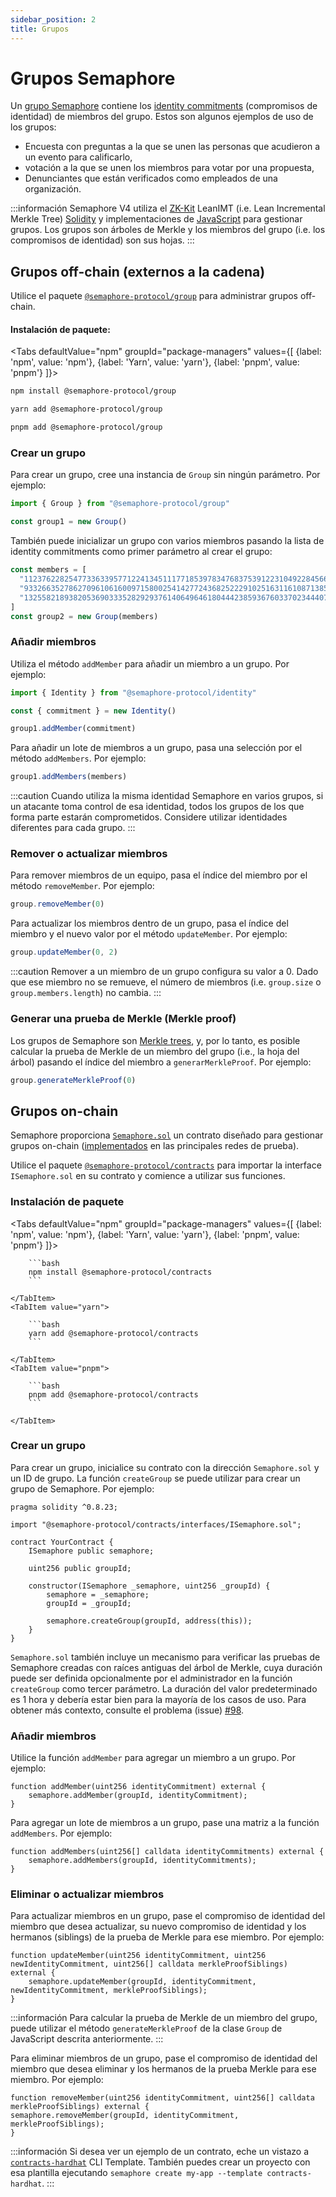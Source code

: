 ```yaml
---
sidebar_position: 2
title: Grupos
---
```



# Grupos Semaphore

Un [grupo Semaphore](/V4-alpha/glossary/#group) contiene los [identity commitments](/V4-alpha/glossary/#commitment) (compromisos de identidad) de miembros del grupo.
Estos son algunos ejemplos de uso de los grupos:

-   Encuesta con preguntas a la que se unen las personas que acudieron a un evento para calificarlo,
-   votación a la que se unen los miembros para votar por una propuesta,
-   Denunciantes que están verificados como empleados de una organización.

:::información
Semaphore V4 utiliza el [ZK-Kit](https://github.com/privacy-scaling-explorations/zk-kit) LeanIMT (i.e. Lean Incremental
Merkle Tree) [Solidity](https://github.com/privacy-scaling-explorations/zk-kit/tree/main/packages/imt.sol/contracts) y
implementaciones de [JavaScript](https://github.com/privacy-scaling-explorations/zk-kit/tree/main/packages/imt) para gestionar grupos. Los grupos son árboles de Merkle y los miembros del grupo (i.e. los compromisos de identidad) son sus hojas.
:::

## Grupos off-chain (externos a la cadena)

Utilice el paquete [`@semaphore-protocol/group`](https://github.com/semaphore-protocol/semaphore/blob/main/packages/group) para administrar grupos off-chain.

#### Instalación de paquete:

<Tabs
defaultValue="npm"
groupId="package-managers"
values={[
{label: 'npm', value: 'npm'},
{label: 'Yarn', value: 'yarn'},
{label: 'pnpm', value: 'pnpm'}
]}>
<TabItem value="npm">

```bash
npm install @semaphore-protocol/group
```

</TabItem>
<TabItem value="yarn">

```bash
yarn add @semaphore-protocol/group
```

</TabItem>
<TabItem value="pnpm">

```bash
pnpm add @semaphore-protocol/group
```

</TabItem>
</Tabs>

### Crear un grupo

Para crear un grupo, cree una instancia de `Group` sin ningún parámetro. Por ejemplo:

```ts
import { Group } from "@semaphore-protocol/group"

const group1 = new Group()
```

También puede inicializar un grupo con varios miembros pasando la lista de identity commitments como primer parámetro al crear el grupo:

```ts
const members = [
  "11237622825477336339577122413451117718539783476837539122310492284566644730311",
  "9332663527862709610616009715800254142772436825222910251631161087138559093425",
  "13255821893820536903335282929376140649646180444238593676033702344407594536519"
]
const group2 = new Group(members)
```

### Añadir miembros

Utiliza el método `addMember` para añadir un miembro a un grupo. Por ejemplo:

```ts
import { Identity } from "@semaphore-protocol/identity"

const { commitment } = new Identity()

group1.addMember(commitment)
```

Para añadir un lote de miembros a un grupo, pasa una selección por el método `addMembers`. Por ejemplo:

```ts
group1.addMembers(members)
```

:::caution
Cuando utiliza la misma identidad Semaphore en varios grupos, si un atacante toma control de esa identidad, todos los grupos de los que forma parte estarán comprometidos. Considere utilizar identidades diferentes para cada grupo.
:::

### Remover o actualizar miembros

Para remover miembros de un equipo, pasa el índice del miembro por el método `removeMember`. Por ejemplo:

```ts
group.removeMember(0)
```

Para actualizar los miembros dentro de un grupo, pasa el índice del miembro y el nuevo valor por el método `updateMember`. Por ejemplo:

```ts
group.updateMember(0, 2)
```

:::caution
Remover a un miembro de un grupo configura su valor a 0.
Dado que ese miembro no se remueve, el número de miembros (i.e. `group.size` o `group.members.length`) no cambia.
:::

### Generar una prueba de Merkle (Merkle proof)

Los grupos de Semaphore son [Merkle trees](/V4-alpha/glossary#merkle-tree), y, por lo tanto, es posible calcular la prueba de Merkle de un miembro del grupo (i.e., la hoja del árbol) pasando el índice del miembro a `generarMerkleProof`. Por ejemplo:

```ts
group.generateMerkleProof(0)
```

## Grupos on-chain

Semaphore proporciona [`Semaphore.sol`](https://github.com/semaphore-protocol/semaphore/blob/feat/semaphore-v4/packages/contracts/contracts/Semaphore.sol) un contrato diseñado para gestionar grupos on-chain ([implementados](/V4-alpha/deployed-contracts) en las principales redes de prueba).

Utilice el paquete [`@semaphore-protocol/contracts`](https://github.com/semaphore-protocol/semaphore/blob/feat/semaphore-v4/packages/contracts) para importar la interface `ISemaphore.sol` en su contrato y comience a utilizar sus funciones.

### Instalación de paquete

<Tabs
    defaultValue="npm"
    groupId="package-managers"
    values={[
        {label: 'npm', value: 'npm'},
        {label: 'Yarn', value: 'yarn'},
        {label: 'pnpm', value: 'pnpm'}
    ]}>
    <TabItem value="npm">

        ```bash
        npm install @semaphore-protocol/contracts
        ```

    </TabItem>
    <TabItem value="yarn">

        ```bash
        yarn add @semaphore-protocol/contracts
        ```

    </TabItem>
    <TabItem value="pnpm">

        ```bash
        pnpm add @semaphore-protocol/contracts
        ```

    </TabItem>
</Tabs>

### Crear un grupo

Para crear un grupo, inicialice su contrato con la dirección `Semaphore.sol` y un ID de grupo.
La función `createGroup` se puede utilizar para crear un grupo de Semaphore. Por ejemplo:

```solidity
pragma solidity ^0.8.23;

import "@semaphore-protocol/contracts/interfaces/ISemaphore.sol";

contract YourContract {
    ISemaphore public semaphore;

    uint256 public groupId;

    constructor(ISemaphore _semaphore, uint256 _groupId) {
        semaphore = _semaphore;
        groupId = _groupId;

        semaphore.createGroup(groupId, address(this));
    }
}
```

`Semaphore.sol` también incluye un mecanismo para verificar las pruebas de Semaphore creadas con raíces antiguas del árbol de Merkle, cuya duración
puede ser definida opcionalmente por el administrador en la función `createGroup` como tercer parámetro. La duración del valor predeterminado es 1 hora y debería estar bien para la mayoría de los casos de uso.
Para obtener más contexto, consulte el problema (issue) [#98](https://github.com/semaphore-protocol/semaphore/issues/98).

### Añadir miembros

Utilice la función `addMember` para agregar un miembro a un grupo. Por ejemplo:

```solidity
function addMember(uint256 identityCommitment) external {
    semaphore.addMember(groupId, identityCommitment);
}
```

Para agregar un lote de miembros a un grupo, pase una matriz a la función `addMembers`. Por ejemplo:

```solidity
function addMembers(uint256[] calldata identityCommitments) external {
    semaphore.addMembers(groupId, identityCommitments);
}
```

### Eliminar o actualizar miembros

Para actualizar miembros en un grupo, pase el compromiso de identidad del miembro que desea actualizar, su nuevo compromiso de identidad y los hermanos (siblings) de la prueba de Merkle para ese miembro. Por ejemplo:

```solidity
function updateMember(uint256 identityCommitment, uint256 newIdentityCommitment, uint256[] calldata merkleProofSiblings) external {
    semaphore.updateMember(groupId, identityCommitment, newIdentityCommitment, merkleProofSiblings);
}
```

:::información
Para calcular la prueba de Merkle de un miembro del grupo, puede utilizar el método `generateMerkleProof` de la clase `Group` de JavaScript descrita anteriormente.
:::

Para eliminar miembros de un grupo, pase el compromiso de identidad del miembro que desea eliminar y los hermanos de la prueba Merkle para ese miembro. Por ejemplo:

```solidity
function removeMember(uint256 identityCommitment, uint256[] calldata merkleProofSiblings) external {
semaphore.removeMember(groupId, identityCommitment, merkleProofSiblings);
}
```

:::información
Si desea ver un ejemplo de un contrato, eche un vistazo a [`contracts-hardhat`](https://github.com/semaphore-protocol/semaphore/tree/feat/semaphore-v4/packages/cli-template-contracts-hardhat) CLI Template.
También puedes crear un proyecto con esa plantilla ejecutando `semaphore create my-app --template contracts-hardhat`.
:::
